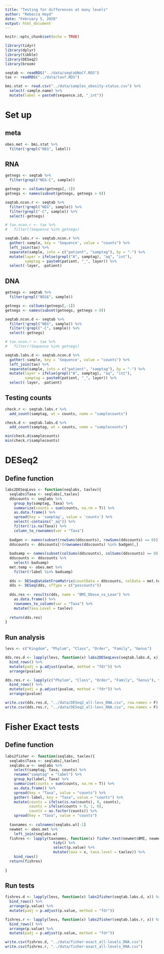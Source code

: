 ```yaml
---
title: "Testing for differences at many levels"
author: "Rebecca Hoyd"
date: "February 5, 2020"
output: html_document
---
```


```r
knitr::opts_chunk$set(echo = TRUE)

library(tidyr)
library(dplyr)
library(tibble)
library(DESeq2)
library(broom)
```

```r
seqtab <- readRDS("../data/seqtabNoCf.RDS")
tax <- readRDS("../data/taxf.RDS")

bmi.stat <- read.csv("../data/samples_obesity-status.csv") %>%
  select(-sample.name) %>%
  mutate(label = paste0(sequence.id, "_int"))
```

# Set up

## meta

```r
obes.met <- bmi.stat %>%
  filter(!grepl("NEG", label))
```

## RNA 

```r
getnegs <- seqtab %>%
  filter(grepl("NEG-C", sample))

getnegs <- colSums(getnegs[,-1])
getnegs <- names(subset(getnegs, getnegs > 0))
```

```r
seqtab.ncon.r <- seqtab %>%
  filter(!grepl("NEG", sample)) %>%
  filter(grepl("-C", sample)) %>%
  select(-getnegs)

# tax.ncon.r <- tax %>%
#   filter(!Sequence %in% getnegs)
```

```r
seqtab.labs.r <- seqtab.ncon.r %>%
  gather(-sample, key = 'Sequence', value = "counts") %>%
  left_join(tax) %>%
  separate(sample, into = c("patient", "samptag"), by = "-") %>%
  mutate(layer = ifelse(grepl("A", samptag), "aq", "int"),
         samptag = paste0(patient, "_", layer)) %>%
  select(-layer, -patient)

```

## DNA 

```r
getnegs <- seqtab %>%
  filter(grepl("NEG$", sample))

getnegs <- colSums(getnegs[,-1])
getnegs <- names(subset(getnegs, getnegs > 0))
```

```r
seqtab.ncon.d <- seqtab %>%
  filter(!grepl("NEG", sample)) %>%
  filter(!grepl("-C", sample)) %>%
  select(-getnegs)

# tax.ncon.r <- tax %>%
#   filter(!Sequence %in% getnegs)
```

```r
seqtab.labs.d <- seqtab.ncon.d %>%
  gather(-sample, key = 'Sequence', value = "counts") %>%
  left_join(tax) %>%
  separate(sample, into = c("patient", "samptag"), by = "-") %>%
  mutate(layer = ifelse(grepl("A", samptag), "aq", "int"),
         samptag = paste0(patient, "_", layer)) %>%
  select(-layer, -patient)

```


## Testing counts
```r
check.r <- seqtab.labs.r %>%
  add_count(samptag, wt = counts, name = "samplecounts")

check.d <- seqtab.labs.d %>%
  add_count(samptag, wt = counts, name = "samplecounts")

min(check.d$samplecounts)
min(check.r$samplecounts)
```

# DESeq2

## Define function

```r
labs2DESeqLevs <- function(seqlabs, taxlev){
  seqlabs$Taxa <- seqlabs[,taxlev]
  ddscounts <- seqlabs %>%
    group_by(samptag, Taxa) %>%
    summarize(counts = sum(counts, na.rm = T)) %>%
    as.data.frame() %>%
    spread(key = 'samptag', value = 'counts') %>%
    select(-contains("_aq")) %>%
    filter(!is.na(Taxa)) %>%
    column_to_rownames(var = "Taxa")
  
  badgen <- names(subset(rowSums(ddscounts), rowSums(ddscounts) == 0))
  ddscounts <- ddscounts[!(rownames(ddscounts) %in% badgen),]
  
  badsamp <- names(subset(colSums(ddscounts), colSums(ddscounts) == 0))
  ddscounts <- ddscounts %>%
    select(-badsamp)
  met.temp <- obes.met %>%
    filter(!label %in% badsamp)
  
  dds <- DESeqDataSetFromMatrix(countData = ddscounts, colData = met.temp, design = ~ BMI)
  dds <- DESeq(dds, sfType = c("poscounts"))
  
  dds.res <- results(dds, name = "BMI_Obese_vs_Lean") %>%
    as.data.frame() %>%
    rownames_to_column(var = "Taxa") %>%
    mutate(Taxa.Level = taxlev)
  
  return(dds.res)
}
```

## Run analysis

```r
levs <- c("Kingdom", "Phylum", "Class", "Order", "Family", "Genus")

dds.res.d <- lapply(levs, function(x) labs2DESeqLevs(seqtab.labs.d, x)) %>%
  bind_rows() %>%
  mutate(padj = p.adjust(pvalue, method = "fdr")) %>%
  arrange(pvalue)

dds.res.r <- lapply(c("Phylum", "Class", "Order", "Family", "Genus"), function(x) labs2DESeqLevs(seqtab.labs.r, x)) %>%
  bind_rows() %>%
  mutate(padj = p.adjust(pvalue, method = "fdr")) %>%
  arrange(pvalue)
```

```r
write.csv(dds.res.d, "../data/DESeq2_all-levs_DNA.csv", row.names = F)
write.csv(dds.res.r, "../data/DESeq2_all-levs_RNA.csv", row.names = F)
```

# Fisher Exact tests

## Define function

```r
labs2fisher <- function(seqlabs, taxlev){
  seqlabs$Taxa <- seqlabs[,taxlev]
  seqlabs.w <- seqlabs %>%
    select(samptag, Taxa, counts) %>%
    rename("samptag" = "label") %>%
    group_by(label, Taxa) %>%
    summarise(counts = sum(counts, na.rm = T)) %>%
    as.data.frame() %>%
    spread(key = "Taxa", value = "counts") %>%
    gather(-label, key = "Taxa", value = "counts") %>%
    mutate(counts = ifelse(is.na(counts), 0, counts),
           counts = ifelse(counts > 0, 1, 0),
           counts = as.factor(counts)) %>%
    spread(key = "Taxa", value = "counts")
  
  taxnames <- colnames(seqlabs.w)[-1]
  newmet <- obes.met %>%
    left_join(seqlabs.w)
  fishres <- lapply(taxnames, function(x) fisher.test(newmet$BMI, newmet[, x]) %>% 
                      tidy() %>%
                      select(p.value) %>% 
                      mutate(taxa = x, taxa.level = taxlev)) %>%
    bind_rows()
  return(fishres)
  
}

```

## Run tests

```r
fishres.d <- lapply(levs, function(x) labs2fisher(seqtab.labs.d, x)) %>%
  bind_rows() %>%
  arrange(p.value) %>%
  mutate(padj = p.adjust(p.value, method = "fdr"))

fishres.r <- lapply(levs, function(x) labs2fisher(seqtab.labs.r, x)) %>%
  bind_rows() %>%
  arrange(p.value) %>%
  mutate(padj = p.adjust(p.value, method = "fdr"))
```

```r
write.csv(fishres.d, "../data/fisher-exact_all-levels_DNA.csv")
write.csv(fishres.r, "../data/fisher-exact_all-levels_RNA.csv")
```